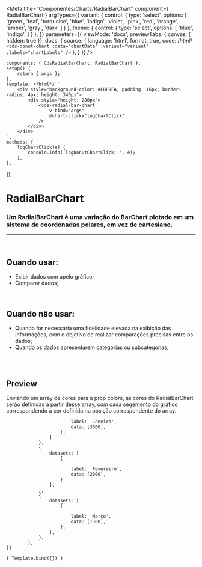
<Meta
	title="Componentes/Charts/RadialBarChart"
	component={ RadialBarChart }
	argTypes={{
		variant: {
			control: {
				type: 'select',
				options: [
				'green',
				'teal',
				'turquoise',
				'blue',
				'indigo',
				'violet',
				'pink',
				'red',
				'orange',
				'amber',
				'gray',
				'dark'
				]
			}
		},
		theme: {
			control: {
				type: 'select',
				options: [
				'blue',
				'indigo',
				]
			}
		},
	}}
	parameters={{
		viewMode: 'docs',
		previewTabs: { canvas: { hidden: true }},
		docs: {
			source: {
				language: 'html',
				format: true,
				code: /*html*/
`<cds-donut-chart
	:data="chartData"
	:variant="variant"
	:labels="chartLabels"
/>`
			},
		}
	}}
/>

	components: { CdsRadialBarChart: RadialBarChart },
	setup() {
		return { args };
	},
	template: /*html*/ `
		<div style="background-color: #F8F9FA; padding: 16px; border-radius: 4px; height: 340px">
			<div style="height: 280px">
				<cds-radial-bar-chart
					v-bind="args"
					@chart-click="logChartClick"
				/>
			</div>
		</div>
	`,
	methods: {
		logChartClick(e) {
			console.info('logDonutChartClick: ', e);
		},
	},
});

# RadialBarChart

### Um RadialBarChart é uma variação do BarChart plotado em um sistema de coordenadas polares, em vez de cartesiano.
---
<br />


## Quando usar:
- Exibir dados com apelo gráfico;
- Comparar dados;


<br />

## Quando não usar:
- Quando for necessária uma fidelidade elevada na exibição das informações, com o objetivo de realizar comparações precisas entre os dados;
- Quando os dados apresentarem categorias ou subcategorias;

---

<br />


## Preview

Enviando um array de cores para a prop colors, as cores do RadialBarChart serão definidas
a partir desse array, com cada segemento do gráfico correspondendo à cor definida
na posição correspondente do array.

<Canvas>
	<Story
		name="RadialBarChart"
		args={{
			theme: 'blue',
			data: [
				{
					datasets: [
						{
							
							label: 'Janeiro',
							data: [3000],
						},
					]
				},
				{
					datasets: [
						{
							
							label: 'Fevereiro',
							data: [2000],
						},
					],
				},
				{
					datasets: [
						{
							
							label: 'Março',
							data: [1500],
						},
					],
				},
			],
	}}
>
	{ Template.bind({}) }
  </Story>
</Canvas>

<ArgsTable story="RadialBarChart" />

<br />
